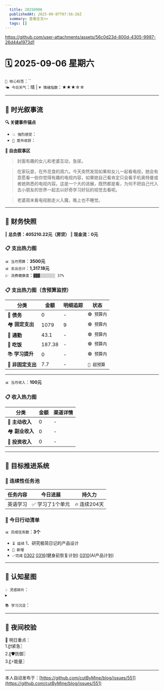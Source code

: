 ```yaml
---
  title: 20250906
  publishedAt: 2025-09-07T07:56:26Z
  summary: 查看全文>>
  tags: []
---
```


https://github.com/user-attachments/assets/56c0d23d-800d-4305-9997-26d44a1973d1

# 🗓️ 2025-09-06 星期六 
`🔑 核心标签`：``  
`🌤️ 今日天气`：晴 | `💗 情绪指数`：★★★☆☆   

---


## 🌊 **时光叙事流**
**🔍 关键事件锚点**  
- `💥 强烈感受`：            
- `🎉 意外收获`：           

**📖 自由叙事区**  
> 封面有趣的女儿和老婆互动，急尿。

> 在家玩耍，在外觅食的周六。今天突然发现如果和女儿一起看电视，她会有意愿看一些你觉得有趣的电视内容，如果她自己看肯定只会看手机奥特曼或者她熟悉的电视内容。这是一个大的进展，既然都是看，为何不把自己代入去小朋友的世界一起去以好奇学习好玩的视觉去看呢。

> 老婆周末看电视剧走火入魔，晚上也不睡觉。


---

## 💸 **财务快照**
‖ **总负债：405210.22元（房贷）**
‖ **现金流：0元**

### 📋 支出热力图

`📊 当月预算`：**3500元**  
`📊 支出合计`：**1,317.18元**  
`💹 消费健康度`：`▓▓▓░░░░░░░ 37%`  
### 📋 支出热力图（含预算监控）
| 分类         | 金额    | 明细追踪                  | 状态           |
|--------------|---------|---------------------------|----------------|
| 🏦 **债务**    | 0   |  -  | `🟢 预算内`   |
| 🏘️ **固定支出** | 1079     |  9  | `🟢 预算内`     |
| 🚌 **通勤**     | 43.1   |  - | `🟢 预算内`     |
| 🍜 **吃饭**     | 187.38  | - | `🟢 预算内`   |
| 📚 **学习提升** | 0      | -     | `🟢 预算内`     |
| 🎲 **非固定支出** | 7.7   |  -  | `🔴 超预算`  |
---

`📊 当月收入`：**100元**  

### 📋 收入热力图
| 分类         | 金额    | 渠道详情             |
|--------------|---------|-------------------------|
| 🏦 **主动收入**  | 0                | -        |
| 🏘️ **副业收入**  | 0                | -        |
| 🚌 **投资收入**  | 0                | -        |



---

## 🎯 **目标推进系统**

### 🔄 连续性任务池
| 任务内容                | 今日进展          | 持久力     |
|-------------------------|-------------------|------------|
| 英语学习         | ✅ 学习了1个单元 | 🔥 连续204天  |




### 📌 今日行动清单

`📊 完成任务数`：**3个**  
- `⏳ 延续` 1、研究极简日记的产品设计             
- `🚩 新增`   
- `✅完成` [0302](note://WEB9685e40ae7a6464db1196641a1ffd0ee)   [0316](note://WEBc1fcc89ec3e741538b703e8017b38c9f)(健身前恢复计划)  [0310](note://WEBfc89f9187c014fbe9fab88e2d09b4bde)(AI产品计划)


---

## 🌌 **认知星图**
`💡 灵感碎片`：  
▸ 


`📚 学习沉淀`：  
>    

---

## 🌃 夜间校验

🚀 明日重点：  
1.〖❗紧急〗  
2.〖🛡️防御〗  
3.〖⚡能量〗

---
本人自动发布于：[https://github.com/cutByMine/blog/issues/551](https://github.com/cutByMine/blog/issues/551)
